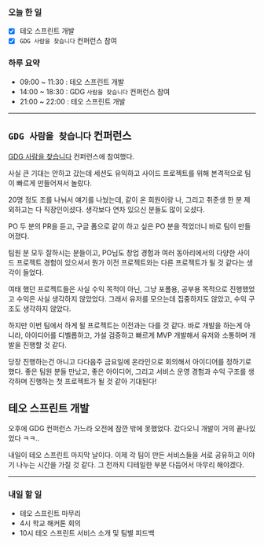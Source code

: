 ### 오늘 한 일

- [x] 테오 스프린트 개발
- [x] `GDG 사람을 찾습니다` 컨퍼런스 참여

### 하루 요약

- 09:00 ~ 11:30 : 테오 스프린트 개발
- 14:00 ~ 18:30 : GDG `사람을 찾습니다` 컨퍼런스 참여
- 21:00 ~ 22:00 : 테오 스프린트 개발

---

## `GDG 사람을 찾습니다` 컨퍼런스

[GDG 사람을 찾습니다](https://festa.io/events/3454) 컨퍼런스에 참여했다.

사실 큰 기대는 안하고 갔는데 세션도 유익하고 사이드 프로젝트를 위해 본격적으로 팀이 빠르게 만들어져서 놀랐다.

20명 정도 조를 나눠서 얘기를 나눴는데, 같이 온 희원이랑 나, 그리고 취준생 한 분 제외하고는 다 직장인이셨다. 생각보다 연차 있으신 분들도 많이 오셨다.

PO 두 분의 PR을 듣고, 구글 폼으로 같이 하고 싶은 PO 분을 적었더니 바로 팀이 만들어졌다.

팀원 분 모두 잘하시는 분들이고, PO님도 창업 경험과 여러 동아리에서의 다양한 사이드 프로젝트 경험이 있으셔서 뭔가 이전 프로젝트와는 다른 프로젝트가 될 것 같다는 생각이 들었다.

여태 했던 프로젝트들은 사실 수익 목적이 아닌, 그냥 포폴용, 공부용 목적으로 진행했었고 수익은 사실 생각하지 않았었다. 그래서 유저를 모으는데 집중하지도 않았고, 수익 구조도 생각하지 않았다.

하지만 이번 팀에서 하게 될 프로젝트는 이전과는 다를 것 같다. 바로 개발을 하는게 아니라, 아이디어를 디벨롭하고, 가설 검증하고 빠르게 MVP 개발해서 유저와 소통하며 개발을 진행할 것 같다.

당장 진행하는건 아니고 다다음주 금요일에 온라인으로 회의해서 아이디어를 정하기로 했다. 좋은 팀원 분들 만났고, 좋은 아이디어, 그리고 서비스 운영 경험과 수익 구조를 생각하며 진행하는 첫 프로젝트가 될 것 같아 기대된다!

## 테오 스프린트 개발

오후에 GDG 컨퍼런스 가느라 오전에 잠깐 밖에 못했었다. 갔다오니 개발이 거의 끝나있었다 ㅋㅋ..

내일이 테오 스프린트 마지막 날이다. 이제 각 팀이 만든 서비스들을 서로 공유하고 이야기 나누는 시간을 가질 것 같다. 그 전까지 디테일한 부분 다듬어서 마무리 해야겠다.

---

### 내일 할 일

- 테오 스프린트 마무리
- 4시 학교 해커톤 회의
- 10시 테오 스프린트 서비스 소개 및 팀별 피드백
